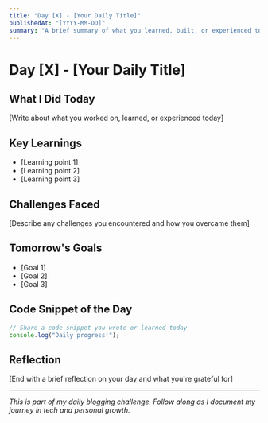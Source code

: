 ```yaml
---
title: "Day [X] - [Your Daily Title]"
publishedAt: "[YYYY-MM-DD]"
summary: "A brief summary of what you learned, built, or experienced today."
---
```


# Day [X] - [Your Daily Title]

## What I Did Today

[Write about what you worked on, learned, or experienced today]

## Key Learnings

- [Learning point 1]
- [Learning point 2]
- [Learning point 3]

## Challenges Faced

[Describe any challenges you encountered and how you overcame them]

## Tomorrow's Goals

- [Goal 1]
- [Goal 2]
- [Goal 3]

## Code Snippet of the Day

```javascript
// Share a code snippet you wrote or learned today
console.log("Daily progress!");
```

## Reflection

[End with a brief reflection on your day and what you're grateful for]

---

*This is part of my daily blogging challenge. Follow along as I document my journey in tech and personal growth.* 